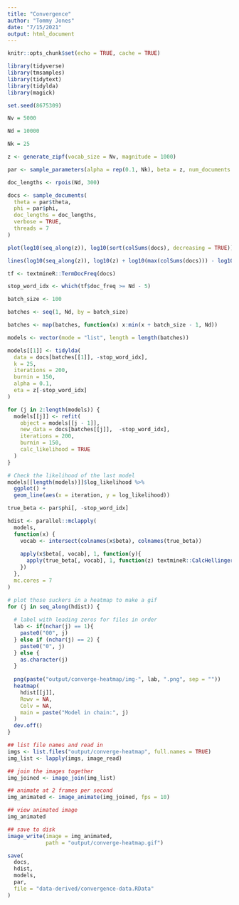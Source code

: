 ```yaml
---
title: "Convergence"
author: "Tommy Jones"
date: "7/15/2021"
output: html_document
---
```


```r
knitr::opts_chunk$set(echo = TRUE, cache = TRUE)
```

```r
library(tidyverse)
library(tmsamples)
library(tidytext)
library(tidylda)
library(magick)

```


```r

set.seed(8675309)

Nv = 5000

Nd = 10000

Nk = 25

z <- generate_zipf(vocab_size = Nv, magnitude = 1000)

par <- sample_parameters(alpha = rep(0.1, Nk), beta = z, num_documents = Nd)

doc_lengths <- rpois(Nd, 300)

docs <- sample_documents(
  theta = par$theta,
  phi = par$phi,
  doc_lengths = doc_lengths,
  verbose = TRUE,
  threads = 7
)
```

```r
plot(log10(seq_along(z)), log10(sort(colSums(docs), decreasing = TRUE)), col = rgb(1,0,0,0.3), pch = 19)

lines(log10(seq_along(z)), log10(z) + log10(max(colSums(docs))) - log10(max(z)), type = "l", lwd = 2)


```

```r

tf <- textmineR::TermDocFreq(docs)

stop_word_idx <- which(tf$doc_freq >= Nd - 5)

batch_size <- 100

batches <- seq(1, Nd, by = batch_size)

batches <- map(batches, function(x) x:min(x + batch_size - 1, Nd))

models <- vector(mode = "list", length = length(batches))

models[[1]] <- tidylda(
  data = docs[batches[[1]], -stop_word_idx],
  k = 25,
  iterations = 200,
  burnin = 150,
  alpha = 0.1,
  eta = z[-stop_word_idx]
)

for (j in 2:length(models)) {
  models[[j]] <- refit(
    object = models[[j - 1]],
    new_data = docs[batches[[j]],  -stop_word_idx],
    iterations = 200,
    burnin = 150,
    calc_likelihood = TRUE
  )
}

# Check the likelihood of the last model
models[[length(models)]]$log_likelihood %>%
  ggplot() + 
  geom_line(aes(x = iteration, y = log_likelihood))

```


```r

true_beta <- par$phi[, -stop_word_idx]

hdist <- parallel::mclapply(
  models, 
  function(x) {
    vocab <- intersect(colnames(x$beta), colnames(true_beta))
    
    apply(x$beta[, vocab], 1, function(y){
      apply(true_beta[, vocab], 1, function(z) textmineR::CalcHellingerDist(y, z))
    })
  },
  mc.cores = 7
)

# plot those suckers in a heatmap to make a gif
for (j in seq_along(hdist)) {
  
  # label with leading zeros for files in order
  lab <- if(nchar(j) == 1){
    paste0("00", j)
  } else if (nchar(j) == 2) {
    paste0("0", j)
  } else {
    as.character(j)
  }
  
  png(paste("output/converge-heatmap/img-", lab, ".png", sep = ""))
  heatmap(
    hdist[[j]], 
    Rowv = NA, 
    Colv = NA,
    main = paste("Model in chain:", j)
  )
  dev.off()
}

## list file names and read in
imgs <- list.files("output/converge-heatmap", full.names = TRUE)
img_list <- lapply(imgs, image_read)

## join the images together
img_joined <- image_join(img_list)

## animate at 2 frames per second
img_animated <- image_animate(img_joined, fps = 10)

## view animated image
img_animated

## save to disk
image_write(image = img_animated,
            path = "output/converge-heatmap.gif")

```

```r
save(
  docs,
  hdist,
  models,
  par,
  file = "data-derived/convergence-data.RData"
)
```

